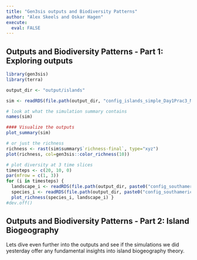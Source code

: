```yaml
---
title: "Gen3sis outputs and Biodiversity Patterns"
author: "Alex Skeels and Oskar Hagen"
execute: 
  eval: FALSE
---
```


## Outputs and Biodiversity Patterns - Part 1: Exploring outputs

```r
library(gen3sis)
library(terra)
```

```r
output_dir <- "output/islands" 

sim <- readRDS(file.path(output_dir, "config_islands_simple_Day1Prac3_M1/sgen3sis.rds")) 

# look at what the simulation summary contains
names(sim)    

#### Visualize the outputs 
plot_summary(sim) 

# or just the richness
richness <- rast(sim$summary$`richness-final`, type="xyz")
plot(richness, col=gen3sis::color_richness(10))
```

```r
# plot diversity at 3 time slices 
timesteps <- c(20, 10, 0) 
par(mfrow = c(1, 3)) 
for (i in timesteps) {   
  landscape_i <- readRDS(file.path(output_dir, paste0("config_southamerica/landscapes/landscape_t_",                                                      i, ".rds")))   
  species_i <- readRDS(file.path(output_dir, paste0("config_southamerica/species/species_t_",                                                    i, ".rds")))   
  plot_richness(species_i, landscape_i) } 
#dev.off()
```

## Outputs and Biodiversity Patterns - Part 2: Island Biogeography

Lets dive even further into the outputs and see if the simulations we did yesterday offer any fundamental insights into island biogeography theory.
